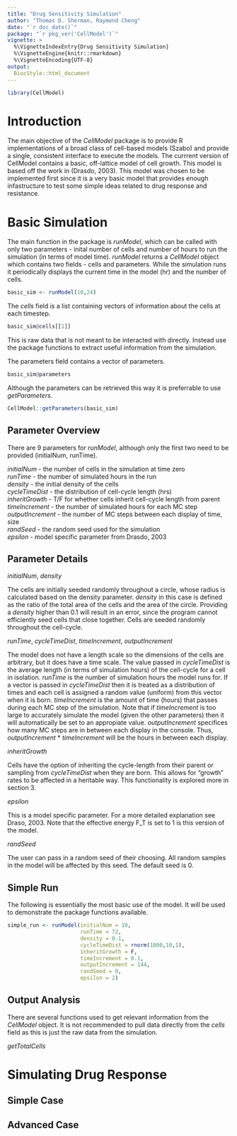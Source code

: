 ```yaml
---
title: "Drug Sensitivity Simulation"
author: "Thomas D. Sherman, Raymond Cheng"
date: "`r doc_date()`"
package: "`r pkg_ver('CellModel')`"
vignette: >
  %\VignetteIndexEntry{Drug Sensitivity Simulation}
  %\VignetteEngine{knitr::rmarkdown}
  %\VignetteEncoding{UTF-8}
output: 
  BiocStyle::html_document
---
```


```r
library(CellModel)
```

# Introduction

The main objective of the *CellModel* package is to provide R implementations of a broad class of cell-based models (Szabo) and provide a single, consistent interface to execute the models. The currrent version of CellModel contains a basic, off-lattice model of cell growth. This model is based off the work in (Drasdo, 2003). This model was chosen to be implemented first since it is a very basic model that provides enough infastructure to test some simple ideas related to drug response and resistance.

# Basic Simulation

The main function in the package is *runModel*, which can be called with only two parameters - inital number of cells and number of hours to run the simulation (in terms of model time). *runModel* returns a *CellModel* object which contains two fields - cells and parameters. While the simulation runs it periodically displays the current time in the model (hr) and the number of cells.

```r
basic_sim <- runModel(10,24)
```

The *cells* field is a list containing vectors of information about the cells at each timestep.

```r
basic_sim@cells[[1]]
```

This is raw data that is not meant to be interacted with directly. Instead use the package functions to extract useful information from the simulation.

The parameters field contains a vector of parameters.

```r
basic_sim@parameters
```

Although the parameters can be retrieved this way it is preferrable to use *getParameters*.

```r
CellModel::getParameters(basic_sim)
```

## Parameter Overview

There are 9 parameters for *runModel*, although only the first two need to be provided (initialNum, runTime).

*initialNum* - the number of cells in the simulation at time zero  
*runTime* - the number of simulated hours in the run  
*density* - the initial density of the cells  
*cycleTimeDist* - the distribution of cell-cycle length (hrs)  
*inheritGrowth* - T/F for whether cells inherit cell-cycle length from parent  
*timeIncrement* - the number of simulated hours for each MC step  
*outputIncrement* - the number of MC steps between each display of time, size  
*randSeed* - the random seed used for the simulation  
*epsilon* - model specific parameter from Drasdo, 2003

## Parameter Details

*initialNum*, *density*

The cells are initially seeded randomly throughout a circle, whose radius is calculated based on the density parameter. *density* in this case is defined as
the ratio of the total area of the cells and the area of the circle. Providing a *density* higher than 0.1 will result in an error, since the program cannot efficiently seed cells that close together. Cells are seeded randomly throughout the cell-cycle.

*runTime*, *cycleTimeDist*, *timeIncrement*, *outputIncrement*

The model does not have a length scale so the dimensions of the cells are arbitrary, but it does have a time scale. The value passed in *cycleTimeDist* is the average length (in terms of simulation hours) of the cell-cycle for a cell in isolation. *runTime* is the number of simulation hours the model runs for. If a vector is passed in *cycleTimeDist* then it is treated as a distribution of times and each cell is assigned a random value (uniform) from this vector when it is born. *timeIncrement* is the amount of time (hours) that passes during each MC step of the simulation. Note that if *timeIncrement* is too large to accurately simulate the model (given the other parameters) then it will automatically be set to an appropiate value. *outputIncrement* specifices how many MC steps are in between each display in the console. Thus, *outputIncrement* * *timeIncrement* will be the hours in between each display.

*inheritGrowth*

Cells have the option of inheriting the cycle-length from their parent or sampling from *cycleTimeDist* when they are born. This allows for "growth" rates to be affected in a heritable way. This functionality is explored more in section 3.

*epsilon*

This is a model specific parameter. For a more detailed explanation see Draso, 2003. Note that the effective energy F_T is set to 1 is this version of the model.

*randSeed*

The user can pass in a random seed of their choosing. All random samples in the model will be affected by this seed. The default seed is 0.

## Simple Run

The following is essentially the most basic use of the model. It will be used to demonstrate the package functions available.

```r
simple_run <- runModel(initialNum = 10,
                       runTime = 72,
                       density = 0.1,
                       cycleTimeDist = rnorm(1000,10,1),
                       inheritGrowth = F,
                       timeIncrement = 0.1,
                       outputIncrement = 144,
                       randSeed = 0,
                       epsilon = 2)
```

## Output Analysis

There are several functions used to get relevant information from the *CellModel* object. It is not recommended to pull data directly from the *cells* field as this is just the raw data from the simulation.

*getTotalCells*

# Simulating Drug Response

## Simple Case

## Advanced Case
